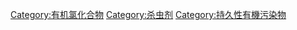{{catmore}}
{{Commonscat|Organochloride insecticides}}

[[Category:有机氯化合物|Category:有机氯化合物]]
[[Category:杀虫剂|Category:杀虫剂]]
[[Category:持久性有機污染物|Category:持久性有機污染物]]